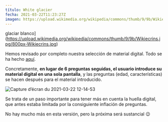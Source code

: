 ---
título: White glacier
fecha: 2021-03-22T11:23:27Z
imagen: https://upload.wikimedia.org/wikipedia/commons/thumb/9/9b/Wikiecrins.jpg/800px-Wikiecrins.jpg
---

glaciar blanco](https://upload.wikimedia.org/wikipedia/commons/thumb/9/9b/Wikiecrins.jpg/800px-Wikiecrins.jpg)

Hemos revisado por completo nuestra selección de material digital. Todo se ha hecho <a href="https://github.com/abc-transitionbascarbone/near-modele/pull/905">aquí</a>.

Concretamente, **en lugar de 6 preguntas seguidas, el usuario introduce su material digital en una sola pantalla**, y las preguntas (edad, características) se hacen después para el material introducido.

![Capture d’écran du 2021-03-22 12-14-53](https://user-images.githubusercontent.com/1177762/111981663-40e9de80-8b08-11eb-8d1e-61a6de47e51a.png)

Se trata de un paso importante para tener más en cuenta la huella digital, que antes estaba limitada por la consiguiente inflación de preguntas.

No hay mucho más en esta versión, pero la próxima será sustancial 😉
